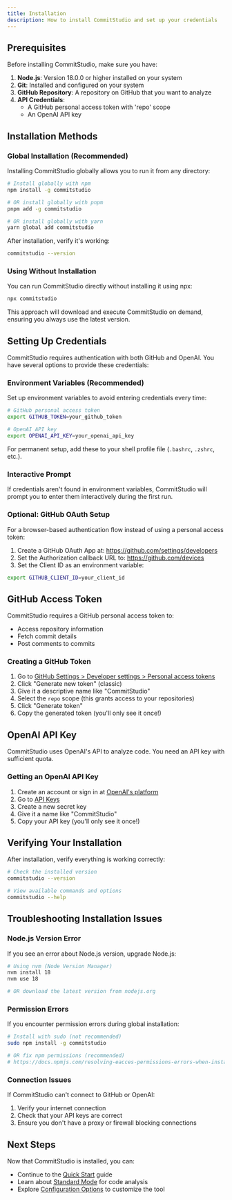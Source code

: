 ```yaml
---
title: Installation
description: How to install CommitStudio and set up your credentials
---
```


## Prerequisites

Before installing CommitStudio, make sure you have:

1. **Node.js**: Version 18.0.0 or higher installed on your system
2. **Git**: Installed and configured on your system
3. **GitHub Repository**: A repository on GitHub that you want to analyze
4. **API Credentials**:
   - A GitHub personal access token with 'repo' scope
   - An OpenAI API key

## Installation Methods

### Global Installation (Recommended)

Installing CommitStudio globally allows you to run it from any directory:

```bash
# Install globally with npm
npm install -g commitstudio

# OR install globally with pnpm
pnpm add -g commitstudio

# OR install globally with yarn
yarn global add commitstudio
```

After installation, verify it's working:

```bash
commitstudio --version
```

### Using Without Installation

You can run CommitStudio directly without installing it using npx:

```bash
npx commitstudio
```

This approach will download and execute CommitStudio on demand, ensuring you always use the latest version.

## Setting Up Credentials

CommitStudio requires authentication with both GitHub and OpenAI. You have several options to provide these credentials:

### Environment Variables (Recommended)

Set up environment variables to avoid entering credentials every time:

```bash
# GitHub personal access token
export GITHUB_TOKEN=your_github_token

# OpenAI API key
export OPENAI_API_KEY=your_openai_api_key
```

For permanent setup, add these to your shell profile file (`.bashrc`, `.zshrc`, etc.).

### Interactive Prompt

If credentials aren't found in environment variables, CommitStudio will prompt you to enter them interactively during the first run.

### Optional: GitHub OAuth Setup

For a browser-based authentication flow instead of using a personal access token:

1. Create a GitHub OAuth App at: https://github.com/settings/developers
2. Set the Authorization callback URL to: https://github.com/devices
3. Set the Client ID as an environment variable:

```bash
export GITHUB_CLIENT_ID=your_client_id
```

## GitHub Access Token

CommitStudio requires a GitHub personal access token to:
- Access repository information
- Fetch commit details
- Post comments to commits

### Creating a GitHub Token

1. Go to [GitHub Settings > Developer settings > Personal access tokens](https://github.com/settings/tokens)
2. Click "Generate new token" (classic)
3. Give it a descriptive name like "CommitStudio"
4. Select the `repo` scope (this grants access to your repositories)
5. Click "Generate token"
6. Copy the generated token (you'll only see it once!)

## OpenAI API Key

CommitStudio uses OpenAI's API to analyze code. You need an API key with sufficient quota.

### Getting an OpenAI API Key

1. Create an account or sign in at [OpenAI's platform](https://platform.openai.com/)
2. Go to [API Keys](https://platform.openai.com/api-keys)
3. Create a new secret key
4. Give it a name like "CommitStudio"
5. Copy your API key (you'll only see it once!)

## Verifying Your Installation

After installation, verify everything is working correctly:

```bash
# Check the installed version
commitstudio --version

# View available commands and options
commitstudio --help
```

## Troubleshooting Installation Issues

### Node.js Version Error

If you see an error about Node.js version, upgrade Node.js:

```bash
# Using nvm (Node Version Manager)
nvm install 18
nvm use 18

# OR download the latest version from nodejs.org
```

### Permission Errors

If you encounter permission errors during global installation:

```bash
# Install with sudo (not recommended)
sudo npm install -g commitstudio

# OR fix npm permissions (recommended)
# https://docs.npmjs.com/resolving-eacces-permissions-errors-when-installing-packages-globally
```

### Connection Issues

If CommitStudio can't connect to GitHub or OpenAI:

1. Verify your internet connection
2. Check that your API keys are correct
3. Ensure you don't have a proxy or firewall blocking connections

## Next Steps

Now that CommitStudio is installed, you can:

- Continue to the [Quick Start](/docs/1-getting-started/quick-start) guide
- Learn about [Standard Mode](/docs/2-usage/standard-mode) for code analysis
- Explore [Configuration Options](/docs/3-configuration/options) to customize the tool 